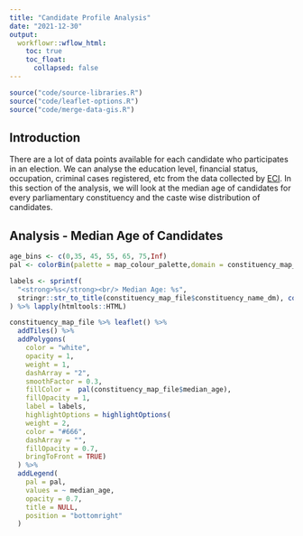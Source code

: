 ```yaml
---
title: "Candidate Profile Analysis"
date: "2021-12-30"
output:
  workflowr::wflow_html:
    toc: true
    toc_float:
      collapsed: false
---
```



```r
source("code/source-libraries.R")
source("code/leaflet-options.R")
source("code/merge-data-gis.R")
```

[eci]: https://eci.gov.in/

## Introduction

There are a lot of data points available for each candidate who participates in an election. We can analyse the education level, financial status, occupation, criminal cases registered, etc from the data collected by [ECI][eci]. In this section of the analysis, we will look at the median age of candidates for every parliamentary constituency and the caste wise distribution of candidates. 

## Analysis - Median Age of Candidates

```r
age_bins <- c(0,35, 45, 55, 65, 75,Inf)
pal <- colorBin(palette = map_colour_palette,domain = constituency_map_file$median_age,bins = age_bins)

labels <- sprintf(
  "<strong>%s</strong><br/> Median Age: %s",
  stringr::str_to_title(constituency_map_file$constituency_name_dm), comma(constituency_map_file$median_age,accuracy = 1)
) %>% lapply(htmltools::HTML)

constituency_map_file %>% leaflet() %>%
  addTiles() %>%
  addPolygons(
    color = "white",
    opacity = 1,
    weight = 1,
    dashArray = "2",
    smoothFactor = 0.3,
    fillColor =  pal(constituency_map_file$median_age),
    fillOpacity = 1,
    label = labels,
    highlightOptions = highlightOptions(
    weight = 2,
    color = "#666",
    dashArray = "",
    fillOpacity = 0.7,
    bringToFront = TRUE)
  ) %>% 
  addLegend(
    pal = pal,
    values = ~ median_age,
    opacity = 0.7,
    title = NULL,
    position = "bottomright"
  )

```
